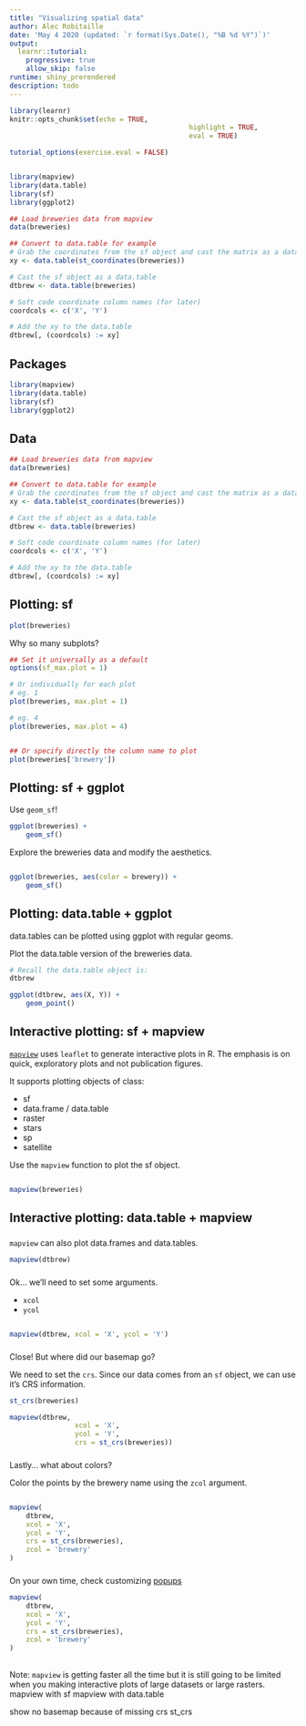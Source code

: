 ```yaml
---
title: "Visualizing spatial data"
author: Alec Robitaille
date: 'May 4 2020 (updated: `r format(Sys.Date(), "%B %d %Y")`)'
output:
  learnr::tutorial:
    progressive: true
    allow_skip: false
runtime: shiny_prerendered
description: todo
---
```


```r
library(learnr)
knitr::opts_chunk$set(echo = TRUE,
											highlight = TRUE,
											eval = TRUE)

tutorial_options(exercise.eval = FALSE)


library(mapview)
library(data.table)
library(sf)
library(ggplot2)

## Load breweries data from mapview
data(breweries)

## Convert to data.table for example
# Grab the coordinates from the sf object and cast the matrix as a data.table
xy <- data.table(st_coordinates(breweries))

# Cast the sf object as a data.table
dtbrew <- data.table(breweries)

# Soft code coordinate column names (for later)
coordcols <- c('X', 'Y')

# Add the xy to the data.table
dtbrew[, (coordcols) := xy]
```


## Packages

```r
library(mapview)
library(data.table)
library(sf)
library(ggplot2)
```

## Data
```r
## Load breweries data from mapview
data(breweries)

## Convert to data.table for example
# Grab the coordinates from the sf object and cast the matrix as a data.table
xy <- data.table(st_coordinates(breweries))

# Cast the sf object as a data.table
dtbrew <- data.table(breweries)

# Soft code coordinate column names (for later)
coordcols <- c('X', 'Y')

# Add the xy to the data.table
dtbrew[, (coordcols) := xy]
```


## Plotting: sf 

```r
plot(breweries)
```


Why so many subplots?

```r
## Set it universally as a default
options(sf_max.plot = 1)

# Or individually for each plot
# eg. 1
plot(breweries, max.plot = 1)

# eg. 4
plot(breweries, max.plot = 4)


## Or specify directly the column name to plot
plot(breweries['brewery'])
```


## Plotting: sf + ggplot
Use `geom_sf`! 
 
```r
ggplot(breweries) + 
	geom_sf()
```


Explore the breweries data and modify the aesthetics. 

```r


```

```r
ggplot(breweries, aes(color = brewery)) + 
	geom_sf()
```



## Plotting: data.table + ggplot

data.tables can be plotted using ggplot with regular geoms. 

Plot the data.table version of the breweries data.

```r
# Recall the data.table object is: 
dtbrew
```

```r
ggplot(dtbrew, aes(X, Y)) +
	geom_point()
```



## Interactive plotting: sf + mapview
[`mapview`](https://r-spatial.github.io/mapview/index.html) uses `leaflet` to generate interactive plots in R. The emphasis is on quick, exploratory plots and not publication figures. 

It supports plotting objects of class:

* sf
* data.frame / data.table
* raster
* stars
* sp
* satellite


Use the `mapview` function to plot the sf object. 
```r

```

```r
mapview(breweries)
```

## Interactive plotting: data.table + mapview

### 
`mapview` can also plot data.frames and data.tables. 

```r
mapview(dtbrew)
```

###
Ok... we'll need to set some arguments.

* `xcol`
* `ycol`

```r

```

```r
mapview(dtbrew, xcol = 'X', ycol = 'Y')
```

### 
Close! But where did our basemap go?

We need to set the `crs`. Since our data comes from an `sf` object, we can use it's CRS information. 

```r
st_crs(breweries)
```

```r
mapview(dtbrew,
				xcol = 'X',
				ycol = 'Y',
				crs = st_crs(breweries))
```


###
Lastly... what about colors? 

Color the points by the brewery name using the `zcol` argument. 

```r

```

```r
mapview(
	dtbrew,
	xcol = 'X',
	ycol = 'Y',
	crs = st_crs(breweries),
	zcol = 'brewery'
)
```


###
On your own time, check customizing [popups](https://r-spatial.github.io/mapview/articles/articles/mapview_04-popups.html)

```r
mapview(
	dtbrew,
	xcol = 'X',
	ycol = 'Y',
	crs = st_crs(breweries),
	zcol = 'brewery'
)
```


##
Note: `mapview` is getting faster all the time but it is still going to be limited when you making interactive plots of large datasets or large rasters. 
mapview with sf
mapview with data.table

show no basemap because of missing crs
st_crs
